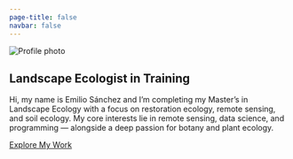 ```yaml
---
page-title: false
navbar: false
---
```


<div class="hero">

<img src="resources/portrait_outdoor.jpg" alt="Profile photo" class="hero-photo">

## Landscape Ecologist in Training

Hi, my name is Emilio Sánchez and I'm completing my Master's in Landscape Ecology with a focus on restoration ecology, remote sensing, and soil ecology. My core interests lie in remote sensing, data science, and programming — alongside a deep passion for botany and plant ecology.

<div class="hero-links">
  [Explore My Work](projects.qmd){.btn .btn-primary}

  <a href="https://github.com/ESA99" class="icon-link" target="_blank">
    <i class="bi bi-github"></i>
  </a>

  <a href="https://orcid.org/0009-0004-0348-5434" class="icon-link" target="_blank">
    <i class="bi bi-mortarboard-fill"></i>
  </a>
</div>

</div>

